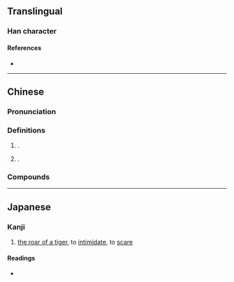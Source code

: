 {{character info}}
==Translingual==

===Han character===
{{Han char|rn=94|rad=犬|as=08|sn=11|four=41217|canj=KHYPU|ids=⿰犭虎}}

====References====
* {{Han ref|kx=0712.140|dkj=20461|dj=1124.170|hdz=21353.010|uh=7307|ud=29447|bh=D662|bd=54882}}

----

==Chinese==
{{zh-forms}}

===Pronunciation===
{{zh-pron
|m=xiāo
|c=haau1
|mc=y
|oc=y
|cat=
}}

===Definitions===
{{zh-hanzi}}

# {{lb|zh|literary}} {{n-g|Same as}} {{zh-l|虓}}.
# {{n-g|Used in}} {{zh-l|猇亭}}.

===Compounds===
{{zh-der|猇亭}}

----

==Japanese==

===Kanji===
{{ja-kanji|grade=|rs=犬08}}

# [[the roar of a tiger]], to [[intimidate]], to [[scare]]

====Readings====
* {{ja-readings|on=[[おう]] (ō), [[よう]] (yō), [[こう]] (kō), [[きょう]] (kyō)|kun=}}
